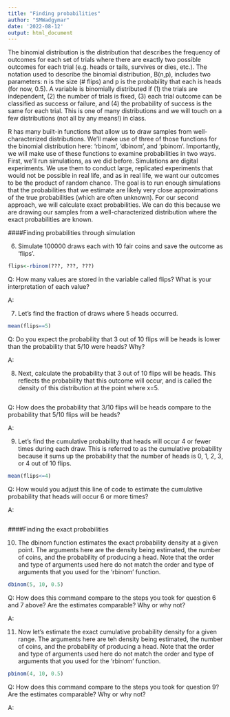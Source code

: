 ```yaml
---
title: "Finding probabilities"
author: "SMWadgymar"
date: '2022-08-12'
output: html_document
---
```



The binomial distribution is the distribution that describes the frequency of outcomes for each set of trials where there are exactly two possible outcomes for each trial (e.g. heads or tails, survives or dies, etc.).  The notation used to describe the binomial distribution, B(n,p), includes two parameters: n is the size (# flips) and p is the probability that each is heads (for now, 0.5).  A variable is binomially distributed if (1) the trials are independent, (2) the number of trials is fixed, (3) each trial outcome can be classified as success or failure, and (4) the probability of success is the same for each trial. This is one of many distributions and we will touch on a few distributions (not all by any means!) in class. 

R has many built-in functions that allow us to draw samples from well-characterized distributions.  We’ll make use of three of those functions for the binomial distribution here: ‘rbinom’, ‘dbinom’, and ‘pbinom’. Importantly, we will make use of these functions to examine probabilities in two ways. First, we’ll run simulations, as we did before. Simulations are digital experiments. We use them to conduct large, replicated experiments that would not be possible in real life, and as in real life, we want our outcomes to be the product of random chance. The goal is to run enough simulations that the probabilities that we estimate are likely very close approximations of the true probabilities (which are often unknown). For our second approach, we will calculate exact probabilities. We can do this because we are drawing our samples from a well-characterized distribution where the exact probabilities are known.


####Finding probabilities through simulation

6) Simulate 100000 draws each with 10 fair coins and save the outcome as 'flips'.

```r
flips<-rbinom(???, ???, ???)
```

Q: How many values are stored in the variable called flips?  What is your interpretation of each value?

A: 


7) Let's find the fraction of draws where 5 heads occurred.

```r
mean(flips==5)
```

Q: Do you expect the probability that 3 out of 10 flips will be heads is lower than the probability that 5/10 were heads?  Why?

A: 


8) Next, calculate the probability that 3 out of 10 flips will be heads.  This reflects the probability that this outcome will occur, and is called the density of this distribution at the point where x=5.

```r

```

Q: How does the probability that 3/10 flips will be heads compare to the probability that 5/10 flips will be heads?

A:


9) Let's find the cumulative probability that heads will occur 4 or fewer times during each draw.  This is referred to as the cumulative probability because it sums up the probability that the number of heads is 0, 1, 2, 3, or 4 out of 10 flips.

```r
mean(flips<=4)
```

Q: How would you adjust this line of code to estimate the cumulative probability that heads will occur 6 or more times?

A:
```r

```



####Finding the exact probabilities

10) The dbinom function estimates the exact probability density at a given point.  The arguments here are the density being estimated, the number of coins, and the probability of producing a head.  Note that the order and type of arguments used here do not match the order and type of arguments that you used for the 'rbinom' function.

```r
dbinom(5, 10, 0.5)
```

Q: How does this command compare to the steps you took for question 6 and 7 above?  Are the estimates comparable?  Why or why not?

A: 


11) Now let's estimate the exact cumulative probability density for a given range.  The arguments here are teh density being estimated, the number of coins, and the probability of producing a head.  Note that the order and type of arguments used here do not match the order and type of arguments that you used for the 'rbinom' function.

```r
pbinom(4, 10, 0.5)
```

Q: How does this command compare to the steps you took for question 9?  Are the estimates comparable?  Why or why not?

A: 


